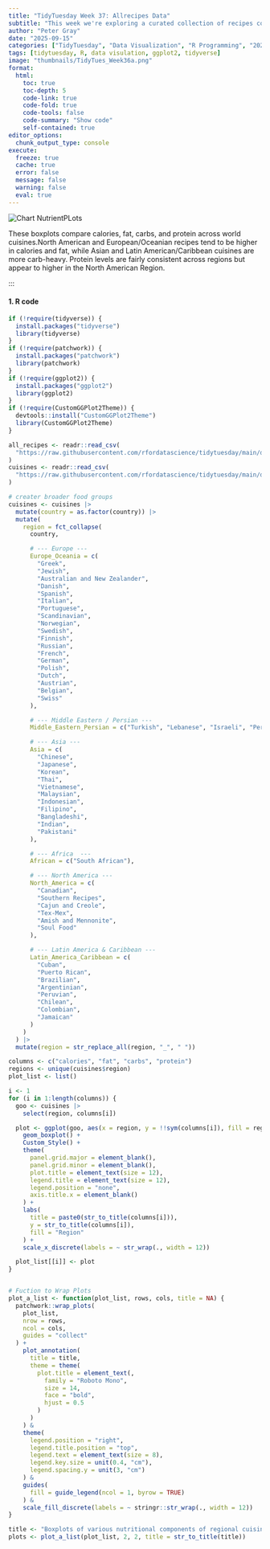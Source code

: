 ```yaml
---
title: "TidyTuesday Week 37: Allrecipes Data"
subtitle: "This week we're exploring a curated collection of recipes collected from Allrecipes.com! The data this week comes from the tastyR package (a dataset assembled from Allrecipes.com) and was prepared for analysis in R."
author: "Peter Gray"
date: "2025-09-15" 
categories: ["TidyTuesday", "Data Visualization", "R Programming", "2025"]
tags: [tidytuesday, R, data visulation, ggplot2, tidyverse]
image: "thumbnails/TidyTues_Week36a.png"
format:
  html:
    toc: true
    toc-depth: 5
    code-link: true
    code-fold: true
    code-tools: false
    code-summary: "Show code"
    self-contained: true
editor_options: 
  chunk_output_type: console
execute: 
  freeze: true                                                  
  cache: true                                                   
  error: false
  message: false
  warning: false
  eval: true
---
```


![Chart](thumbnails/TidyTues_Week37.png){#fig-singlechart}
NutrientPLots

These boxplots compare calories, fat, carbs, and protein across world cuisines.North American and European/Oceanian recipes tend to be higher in calories and fat, while Asian and Latin American/Caribbean cuisines are more carb-heavy. Protein levels are fairly consistent across regions but appear to higher in the North American Region.

:::

#### 1. R code

```r
if (!require(tidyverse)) {
  install.packages("tidyverse")
  library(tidyverse)
}
if (!require(patchwork)) {
  install.packages("patchwork")
  library(patchwork)
}
if (!require(ggplot2)) {
  install.packages("ggplot2")
  library(ggplot2)
}
if (!require(CustomGGPlot2Theme)) {
  devtools::install("CustomGGPlot2Theme")
  library(CustomGGPlot2Theme)
}

all_recipes <- readr::read_csv(
  "https://raw.githubusercontent.com/rfordatascience/tidytuesday/main/data/2025/2025-09-16/all_recipes.csv"
)
cuisines <- readr::read_csv(
  "https://raw.githubusercontent.com/rfordatascience/tidytuesday/main/data/2025/2025-09-16/cuisines.csv"
)

# creater broader food groups
cuisines <- cuisines |>
  mutate(country = as.factor(country)) |>
  mutate(
    region = fct_collapse(
      country,

      # --- Europe ---
      Europe_Oceania = c(
        "Greek",
        "Jewish",
        "Australian and New Zealander",
        "Danish",
        "Spanish",
        "Italian",
        "Portuguese",
        "Scandinavian",
        "Norwegian",
        "Swedish",
        "Finnish",
        "Russian",
        "French",
        "German",
        "Polish",
        "Dutch",
        "Austrian",
        "Belgian",
        "Swiss"
      ),

      # --- Middle Eastern / Persian ---
      Middle_Eastern_Persian = c("Turkish", "Lebanese", "Israeli", "Persian"),

      # --- Asia ---
      Asia = c(
        "Chinese",
        "Japanese",
        "Korean",
        "Thai",
        "Vietnamese",
        "Malaysian",
        "Indonesian",
        "Filipino",
        "Bangladeshi",
        "Indian",
        "Pakistani"
      ),

      # --- Africa  ---
      African = c("South African"),

      # --- North America ---
      North_America = c(
        "Canadian",
        "Southern Recipes",
        "Cajun and Creole",
        "Tex-Mex",
        "Amish and Mennonite",
        "Soul Food"
      ),

      # --- Latin America & Caribbean ---
      Latin_America_Caribbean = c(
        "Cuban",
        "Puerto Rican",
        "Brazilian",
        "Argentinian",
        "Peruvian",
        "Chilean",
        "Colombian",
        "Jamaican"
      )
    )
  ) |>
  mutate(region = str_replace_all(region, "_", " "))

columns <- c("calories", "fat", "carbs", "protein")
regions <- unique(cuisines$region)
plot_list <- list()

i <- 1
for (i in 1:length(columns)) {
  goo <- cuisines |>
    select(region, columns[i])

  plot <- ggplot(goo, aes(x = region, y = !!sym(columns[i]), fill = region)) +
    geom_boxplot() +
    Custom_Style() +
    theme(
      panel.grid.major = element_blank(),
      panel.grid.minor = element_blank(),
      plot.title = element_text(size = 12),
      legend.title = element_text(size = 12),
      legend.position = "none",
      axis.title.x = element_blank()
    ) +
    labs(
      title = paste0(str_to_title(columns[i])),
      y = str_to_title(columns[i]),
      fill = "Region"
    ) +
    scale_x_discrete(labels = ~ str_wrap(., width = 12))

  plot_list[[i]] <- plot
}


# Fuction to Wrap Plots
plot_a_list <- function(plot_list, rows, cols, title = NA) {
  patchwork::wrap_plots(
    plot_list,
    nrow = rows,
    ncol = cols,
    guides = "collect"
  ) +
    plot_annotation(
      title = title,
      theme = theme(
        plot.title = element_text(,
          family = "Roboto Mono",
          size = 14,
          face = "bold",
          hjust = 0.5
        )
      )
    ) &
    theme(
      legend.position = "right",
      legend.title.position = "top",
      legend.text = element_text(size = 8),
      legend.key.size = unit(0.4, "cm"),
      legend.spacing.y = unit(3, "cm")
    ) &
    guides(
      fill = guide_legend(ncol = 1, byrow = TRUE)
    ) &
    scale_fill_discrete(labels = ~ stringr::str_wrap(., width = 12))
}

title <- "Boxplots of various nutritional components of regional cuisines"
plots <- plot_a_list(plot_list, 2, 2, title = str_to_title(title))

```
